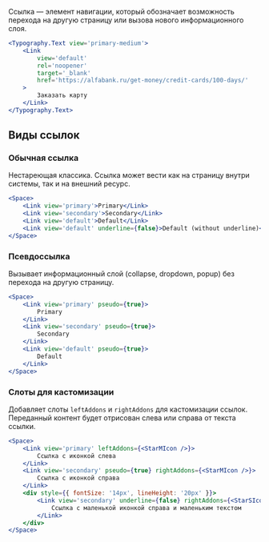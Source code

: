 Ссылка — элемент навигации, который обозначает возможность перехода на другую страницу
или вызова нового информационного слоя.

```jsx live
<Typography.Text view='primary-medium'>
    <Link
        view='default'
        rel='noopener'
        target='_blank'
        href='https://alfabank.ru/get-money/credit-cards/100-days/'
    >
        Заказать карту
    </Link>
</Typography.Text>
```

## Виды ссылок

### Обычная ссылка

Нестареющая классика. Ссылка может вести как на страницу внутри системы, так и на внешний ресурс.

```jsx live
<Space>
    <Link view='primary'>Primary</Link>
    <Link view='secondary'>Secondary</Link>
    <Link view='default'>Default</Link>
    <Link view='default' underline={false}>Default (without underline)</Link>
</Space>
```

### Псевдоссылка

Вызывает информационный слой (collapse, dropdown, popup) без перехода на другую страницу.

```jsx live
<Space>
    <Link view='primary' pseudo={true}>
        Primary
    </Link>
    <Link view='secondary' pseudo={true}>
        Secondary
    </Link>
    <Link view='default' pseudo={true}>
        Default
    </Link>
</Space>
```

### Слоты для кастомизации

Добавляет слоты `leftAddons` и `rightAddons` для кастомизации ссылок.
Переданный контент будет отрисован слева или справа от текста ссылки.

```jsx live
<Space>
    <Link view='primary' leftAddons={<StarMIcon />}>
        Ссылка с иконкой слева
    </Link>
    <Link view='secondary' pseudo={true} rightAddons={<StarMIcon />}>
        Ссылка с иконкой справа
    </Link>
    <div style={{ fontSize: '14px', lineHeight: '20px' }}>
        <Link view='secondary' underline={false} rightAddons={<StarSIcon />}>
            Ссылка с маленькой иконкой справа и маленьким текстом
        </Link>
    </div>
</Space>
```
